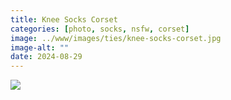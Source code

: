 ```yaml
---
title: Knee Socks Corset
categories: [photo, socks, nsfw, corset]
image: ../www/images/ties/knee-socks-corset.jpg
image-alt: ""
date: 2024-08-29
---
```


![](../www/images/ties/knee-socks-corset.jpg)

